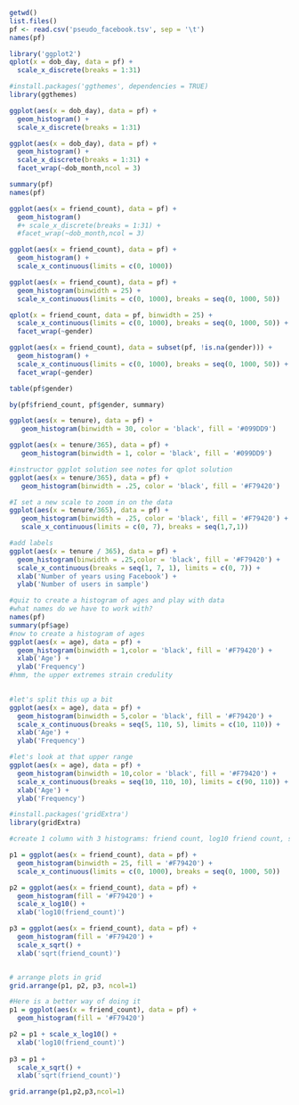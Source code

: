 ```r
getwd()
list.files()
pf <- read.csv('pseudo_facebook.tsv', sep = '\t')
names(pf)
```


```r
library('ggplot2')
qplot(x = dob_day, data = pf) +
  scale_x_discrete(breaks = 1:31)


```
```r
#install.packages('ggthemes', dependencies = TRUE) 
library(ggthemes) 
```

```r
ggplot(aes(x = dob_day), data = pf) + 
  geom_histogram() + 
  scale_x_discrete(breaks = 1:31)

```
```r
ggplot(aes(x = dob_day), data = pf) + 
  geom_histogram() + 
  scale_x_discrete(breaks = 1:31) +
  facet_wrap(~dob_month,ncol = 3)
```
```r
summary(pf)
names(pf)
```

```r
ggplot(aes(x = friend_count), data = pf) + 
  geom_histogram()  
  #+ scale_x_discrete(breaks = 1:31) +
  #facet_wrap(~dob_month,ncol = 3)
```

```r
ggplot(aes(x = friend_count), data = pf) + 
  geom_histogram() + 
  scale_x_continuous(limits = c(0, 1000))
```
```r
ggplot(aes(x = friend_count), data = pf) + 
  geom_histogram(binwidth = 25) + 
  scale_x_continuous(limits = c(0, 1000), breaks = seq(0, 1000, 50))
```

```r
qplot(x = friend_count, data = pf, binwidth = 25) + 
  scale_x_continuous(limits = c(0, 1000), breaks = seq(0, 1000, 50)) +
  facet_wrap(~gender)
```
```r
ggplot(aes(x = friend_count), data = subset(pf, !is.na(gender))) + 
  geom_histogram() + 
  scale_x_continuous(limits = c(0, 1000), breaks = seq(0, 1000, 50)) + 
  facet_wrap(~gender)
```

```r
table(pf$gender)
```
```r
by(pf$friend_count, pf$gender, summary)
```
```r
ggplot(aes(x = tenure), data = pf) + 
   geom_histogram(binwidth = 30, color = 'black', fill = '#099DD9')
```

```r
ggplot(aes(x = tenure/365), data = pf) + 
   geom_histogram(binwidth = 1, color = 'black', fill = '#099DD9')
```
```r
#instructor ggplot solution see notes for qplot solution
ggplot(aes(x = tenure/365), data = pf) + 
   geom_histogram(binwidth = .25, color = 'black', fill = '#F79420')
```


```r
#I set a new scale to zoom in on the data
ggplot(aes(x = tenure/365), data = pf) + 
   geom_histogram(binwidth = .25, color = 'black', fill = '#F79420') + 
   scale_x_continuous(limits = c(0, 7), breaks = seq(1,7,1))
```
```r
#add labels
ggplot(aes(x = tenure / 365), data = pf) + 
  geom_histogram(binwidth = .25,color = 'black', fill = '#F79420') + 
  scale_x_continuous(breaks = seq(1, 7, 1), limits = c(0, 7)) + 
  xlab('Number of years using Facebook') + 
  ylab('Number of users in sample')
```
```r
#quiz to create a histogram of ages and play with data
#what names do we have to work with?
names(pf)
summary(pf$age)
#now to create a histogram of ages
ggplot(aes(x = age), data = pf) + 
  geom_histogram(binwidth = 1,color = 'black', fill = '#F79420') + 
  xlab('Age') + 
  ylab('Frequency')
#hmm, the upper extremes strain credulity
  
```

```r
#let's split this up a bit
ggplot(aes(x = age), data = pf) + 
  geom_histogram(binwidth = 5,color = 'black', fill = '#F79420') + 
  scale_x_continuous(breaks = seq(5, 110, 5), limits = c(10, 110)) +
  xlab('Age') + 
  ylab('Frequency')
```

```r
#let's look at that upper range
ggplot(aes(x = age), data = pf) + 
  geom_histogram(binwidth = 10,color = 'black', fill = '#F79420') + 
  scale_x_continuous(breaks = seq(10, 110, 10), limits = c(90, 110)) +
  xlab('Age') + 
  ylab('Frequency')
```
```r
#install.packages('gridExtra') 
library(gridExtra) 
```

```r
#create 1 column with 3 histograms: friend count, log10 friend count, sqrt friend #count

p1 = ggplot(aes(x = friend_count), data = pf) + 
  geom_histogram(binwidth = 25, fill = '#F79420') + 
  scale_x_continuous(limits = c(0, 1000), breaks = seq(0, 1000, 50))

p2 = ggplot(aes(x = friend_count), data = pf) + 
  geom_histogram(fill = '#F79420') + 
  scale_x_log10() +
  xlab('log10(friend_count)')

p3 = ggplot(aes(x = friend_count), data = pf) + 
  geom_histogram(fill = '#F79420') + 
  scale_x_sqrt() +
  xlab('sqrt(friend_count)')


# arrange plots in grid
grid.arrange(p1, p2, p3, ncol=1)
```
```r
#Here is a better way of doing it
p1 = ggplot(aes(x = friend_count), data = pf) + 
  geom_histogram(fill = '#F79420')

p2 = p1 + scale_x_log10() +
  xlab('log10(friend_count)')
  
p3 = p1 +
  scale_x_sqrt() +
  xlab('sqrt(friend_count)')

grid.arrange(p1,p2,p3,ncol=1)

```


